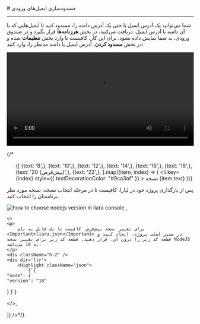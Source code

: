 

<Layout>
<Head>
<title>مستندات مسدودسازی ایمیل‌های ورودی در ایمیل سرور - لیارا</title>
<meta property="og:title" content="مستندات خدمات رایانش ابری لیارا" />
<meta property="og:description" content="مستندات مسدودسازی ایمیل‌های ورودی در ایمیل‌سرور"  />
</Head>
# مسدودسازی ایمیل‌های ورودی
<hr className="mb-2" />

شما می‌توانید یک آدرس ایمیل یا حتی یک آدرس دامنه را، مسدود کنید تا ایمیل‌هایی که با آن دامنه یا آدرس ایمیل، دریافت می‌کنید، در بخش **هرزنامه‌ها** قرار بگیرد و در صندوق ورودی، به شما نمایش داده نشود.
برای این کار، کافیست تا وارد بخش **تنظیمات** شده و در بخش **مسدود کردن**، آدرس ایمیل یا دامنه مدنظر را، وارد کنید:
<div className="h-4" />
<video
src="https://media.liara.ir/docs/block-email.mp4"
controls="controls"
className="block w-full"
width="100%"
></video>
<div className="h-4" />

{/* <ul className="pr-4">
  {[
    {text: '8',},
    {text: '10',},
    {text: '12',},
    {text: '14',},
    {text: '16',},
    {text: '18',},
    {text: '20 (پیش‌فرض)',},
    {text: '22',},
  ].map((item, index) => (
    <li
      key={index}
      style={{
        textDecorationColor: "#9ca3af"
      }}
    >
        نسخه {item.text}
    </li>
  ))}
</ul>

<Section id="change-default-version" title="تغییر نسخه پیش‌فرض" />
<Tabs 
    tabs={["Liara Console", "Liara CLI"]} 
    content={[
    <>
    <p>پس از بارگذاری پروژه خود در لیارا، کافیست تا در مرحله انتخاب نسخه، نسخه مورد نظر برنامه‌تان را انتخاب کنید.</p>
    <img src="https://media.liara.ir/docs/choose-nodejs-version.png" alt="how to choose nodejs version in liara console" />
    </>,

    <>
    <p>
        برای تغییر نسخه پیش‌فرض، کافیست تا یک فایل به نام <Important>liara.json</Important> در مسیر اصلی پروژه، ایجاد کنید و قطعه کد زیر را درون آن، قرار دهید. قطعه کد زیر برای تغییر نسخه NodeJS به 18 می‌باشد:
    </p>
    <div className="h-2" />
    <div dir='ltr'>
        <Highlight className="json">
            {`{
    "node": {
    "version": "18"
  }
}`}
        </Highlight>
    </div>
    <div className="h-2" />
    </>,

]} 
/>*/}

</Layout>